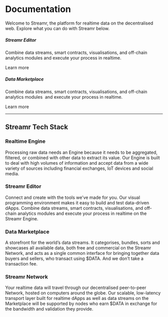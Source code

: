 

# Documentation

Welcome to Streamr, the platform for realtime data on the decentralised web. Explore what you can do with Streamr below.

<div className={styles.streamrBanner}>
    <Logo color="#FF5C00" opacity="1" className={styles.logo} />
</div>

<div className={styles.panels}>
    <Panel>
        <h5>Streamr Editor</h5>
        <p>Combine data streams, smart contracts, visualisations, and off-chain analytics modules and execute your process in realtime.</p>
        <Link className={styles.link} to={formatPath(links.docs.visualEditor)}>
            Learn more
            <SvgIcon color="#FFFFFF" name="back" className={styles.forwardArrow} />
        </Link>
    </Panel>
    <Panel >
        <h5>Data Marketplace</h5>
        <p>Combine data streams, smart contracts, visualisations, and off-chain analytics modules  and execute your process in realtime.</p>
        <Link className={styles.link} to={formatPath(links.docs.dataMarketplace)}>
            Learn more
            <SvgIcon name="back" className={styles.forwardArrow} />
        </Link>
    </Panel>
</div>

<hr />

<!-- Streamr Editor -->
<!-- Data Marketplace -->

<ScrollableAnchor id="streamr-tech-stack"><div>

## Streamr Tech Stack

</div></ScrollableAnchor>


<ScrollableAnchor id="realtime-engine"><div>

### Realtime Engine
Processing raw data needs an Engine because it needs to be aggregated, filtered, or combined with other data to extract its value. Our Engine is built to deal with high volumes of information and accept data from a wide variety of sources including financial exchanges, IoT devices and social media.

</div></ScrollableAnchor>

### Streamr Editor

Connect and create with the tools we’ve made for you. Our visual programming environment makes it easy to build and test data-driven dApps. Combine data streams, smart contracts, visualisations, and off-chain analytics modules and execute your process in realtime on the Streamr Engine.

### Data Marketplace

A storefront for the world’s data streams. It categorises, bundles, sorts and showcases 
all available data, both free and commercial on the Streamr Network, and acts as a single common interface for bringing together data buyers and sellers, who transact using $DATA. And we don’t take a transaction fee.

### Streamr Network

Your realtime data will travel through our decentralised peer-to-peer Network, hosted 
on computers around the globe. Our scalable, low-latency transport layer built for realtime dApps as well as data streams on the Marketplace will be supported by nodes who earn $DATA in exchange for the bandwidth and validation they provide.

<!-- Small Bookmark Button component -->
<!-- Getting Started > -->
